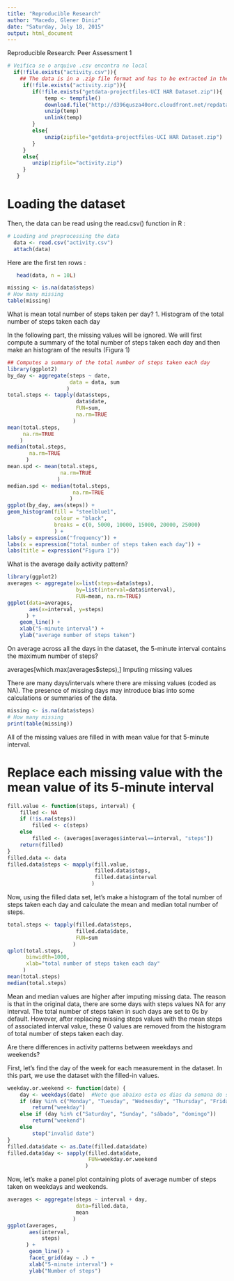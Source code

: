 ```yaml
---
title: "Reproducible Research"
author: "Macedo, Glener Diniz"
date: "Saturday, July 18, 2015"
output: html_document
---
```

Reproducible Research: Peer Assessment 1

```r
# Veifica se o arquivo .csv encontra no local
  if(!file.exists("activity.csv")){
    ## The data is in a .zip file format and has to be extracted in the working directory.
     if(!file.exists("activity.zip")){
        if(!file.exists("getdata-projectfiles-UCI HAR Dataset.zip")){
            temp <- tempfile()
            download.file("http://d396qusza40orc.cloudfront.net/repdata%2Fdata%2Factivity.zip",temp)
            unzip(temp)
            unlink(temp)        
        }   
        else{ 
            unzip(zipfile="getdata-projectfiles-UCI HAR Dataset.zip")
        }
     }
     else{ 
        unzip(zipfile="activity.zip")
     }
   }
```

# Loading the dataset
Then, the data can be read using the read.csv() function in R :
```r
# Loading and preprocessing the data
  data <- read.csv("activity.csv")
  attach(data)
```
Here are the first ten rows :
```r
   head(data, n = 10L)
```

```r
missing <- is.na(data$steps)
# How many missing
table(missing)
```

What is mean total number of steps taken per day?
1. Histogram of the total number of steps taken each day

In the following part, the missing values will be ignored. We will first compute a summary of the total number of steps taken each day and then make an histogram of the results (Figura 1)
```r
## Computes a summary of the total number of steps taken each day
library(ggplot2)
by_day <- aggregate(steps ~ date, 
                    data = data, sum
                   )
total.steps <- tapply(data$steps, 
                      data$date, 
                      FUN=sum, 
                      na.rm=TRUE
                     )
mean(total.steps, 
     na.rm=TRUE
    )
median(total.steps, 
       na.rm=TRUE
      )
mean.spd <- mean(total.steps, 
                 na.rm=TRUE
                )
median.spd <- median(total.steps, 
                     na.rm=TRUE
                    )
ggplot(by_day, aes(steps)) + 
geom_histogram(fill = "steelblue1", 
               colour = "black", 
               breaks = c(0, 5000, 10000, 15000, 20000, 25000)
               ) +
labs(y = expression("frequency")) + 
labs(x = expression("total number of steps taken each day")) +
labs(title = expression("Figura 1"))

````

What is the average daily activity pattern?

```r
library(ggplot2)
averages <- aggregate(x=list(steps=data$steps), 
                      by=list(interval=data$interval),
                      FUN=mean, na.rm=TRUE)
ggplot(data=averages, 
       aes(x=interval, y=steps)
      ) +
    geom_line() +
    xlab("5-minute interval") +
    ylab("average number of steps taken")

```
On average across all the days in the dataset, the 5-minute interval contains the maximum number of steps?

averages[which.max(averages$steps),]
Imputing missing values

There are many days/intervals where there are missing values (coded as NA). The presence of missing days may introduce bias into some calculations or summaries of the data.

```r
missing <- is.na(data$steps)
# How many missing
print(table(missing))
```
All of the missing values are filled in with mean value for that 5-minute interval.

# Replace each missing value with the mean value of its 5-minute interval
```r
fill.value <- function(steps, interval) {
    filled <- NA
    if (!is.na(steps))
        filled <- c(steps)
    else
        filled <- (averages[averages$interval==interval, "steps"])
    return(filled)
}
filled.data <- data
filled.data$steps <- mapply(fill.value, 
                            filled.data$steps, 
                            filled.data$interval
                           )
```

Now, using the filled data set, let's make a histogram of the total number of steps taken each day and calculate the mean and median total number of steps.

```r
total.steps <- tapply(filled.data$steps, 
                      filled.data$date, 
                      FUN=sum
                     )
qplot(total.steps, 
      binwidth=1000, 
      xlab="total number of steps taken each day"
     )
mean(total.steps)
median(total.steps)
```

Mean and median values are higher after imputing missing data. The reason is that in the original data, there are some days with steps values NA for any interval. The total number of steps taken in such days are set to 0s by default. However, after replacing missing steps values with the mean steps of associated interval value, these 0 values are removed from the histogram of total number of steps taken each day.

Are there differences in activity patterns between weekdays and weekends?

First, let's find the day of the week for each measurement in the dataset. In this part, we use the dataset with the filled-in values.

```r
weekday.or.weekend <- function(date) {
    day <- weekdays(date)  #Note que abaixo esta os dias da semana do seu idioma
    if (day %in% c("Monday", "Tuesday", "Wednesday", "Thursday", "Friday", "segunda-feira", "terça-feira", "quarta-feira", "quinta-feira", "sexta-feira"))
        return("weekday")
    else if (day %in% c("Saturday", "Sunday", "sábado", "domingo"))
        return("weekend")
    else
        stop("invalid date")
}
filled.data$date <- as.Date(filled.data$date)
filled.data$day <- sapply(filled.data$date, 
                          FUN=weekday.or.weekend
                         )
```
Now, let's make a panel plot containing plots of average number of steps taken on weekdays and weekends.

```r
averages <- aggregate(steps ~ interval + day,
                      data=filled.data, 
                      mean
                     )
ggplot(averages, 
       aes(interval, 
           steps)
      ) + 
       geom_line() + 
       facet_grid(day ~ .) +
       xlab("5-minute interval") + 
       ylab("Number of steps")
```
